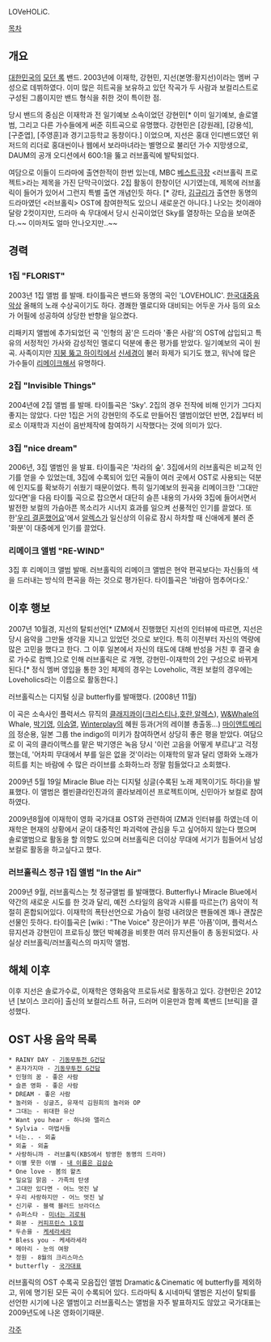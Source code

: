 LOVeHOLiC.

[[목차]]
== 개요 ==
[[대한민국]]의 [[모던 록]] 밴드.
2003년에 이재학, 강현민, 지선(본명:황지선)이라는 멤버 구성으로 데뷔하였다. 이미 많은 히트곡을 보유하고 있던 작곡가 두 사람과 보컬리스트로 구성된 그룹이지만 밴드 형식을 취한 것이 특이한 점.

당시 밴드의 중심은 이재학과 전 일기예보 소속이었던 강현민[* 이미 일기예보, 솔로앨범, 그리고 다른 가수들에게 써준 히트곡으로 유명했다. 강현민은 [강원래], [강용석], [구준엽], [주영훈]과 경기고등학교 동창이다.] 이었으며, 지선은 홍대 인디밴드였던 위저드의 리더로 홍대씬이나 웹에서 보라마녀라는 별명으로 불리던 가수 지망생으로, DAUM의 공개 오디션에서 600:1을 뚫고 러브홀릭에 발탁되었다.

여담으로 이들이 드라마에 출연한적이 한번 있는데, MBC [[베스트극장]] <러브홀릭 프로젝트>라는 제목을 가진 단막극이었다. 2집 활동이 한창이던 시기였는데, 제목에 러브홀릭이 들어가 있어서 그런지 특별 출연 개념인듯 하다. [* 강타, [[김규리]]가 출연한 동명의 드라마였던 <러브홀릭> OST에 참여한적도 있으니 새로운건 아니다.] 나오는 컷이래야 달랑 2컷이지만, 드라마 속 무대에서 당시 신곡이었던 Sky를 열창하는 모습을 보여준다.~~ 이마저도 얼마 안나오지만..~~

== 경력 ==
=== 1집 "FLORIST" ===
2003년 1집 앨범 <FLORIST>를 발매. 타이틀곡은 밴드와 동명의 곡인 'LOVEHOLIC'. [[한국대중음악상]] 올해의 노래 수상곡이기도 하다. 경쾌한 멜로디와 대비되는 어두운 가사 등의 요소가 어필에 성공하여 상당한 반향을 일으켰다.

리패키지 앨범에 추가되었던 곡 '인형의 꿈'은 드라마 '좋은 사람'의 OST에 삽입되고 특유의 서정적인 가사와 감성적인 멜로디 덕분에 좋은 평가를 받았다. 일기예보의 곡이 원곡. 사족이지만 [[지붕 뚫고 하이킥]]에서 [[신세경]]이 불러 화제가 되기도 했고, 워낙에 많은 가수들이 [[리메이크]]해서 유명하다.

=== 2집 "Invisible Things" ===
2004년에 2집 앨범 <Invisible Things>를 발매. 타이틀곡은 'Sky'.
2집의 경우 전작에 비해 인기가 그다지 좋지는 않았다. 다만 1집은 거의 강현민의 주도로 만들어진 앨범이었던 반면, 2집부터 비로소 이재학과 지선이 음반제작에 참여하기 시작했다는 것에 의미가 있다.

=== 3집 "nice dream" ===
2006년, 3집 앨범인 <nice dream>을 발표. 타이틀곡은 '차라의 숲'.
3집에서의 러브홀릭은 비교적 인기를 얻을 수 있었는데, 3집에 수록되어 있던 곡들이 여러 곳에서 OST로 사용되는 덕분에 인지도를 확보하기 쉬웠기 때문이었다. 특히 일기예보의 원곡을 리메이크한 '그대만 있다면'을 다음 타이틀 곡으로 잡으면서 대단히 슬픈 내용의 가사와 3집에 들어서면서 발전한 보컬의 가슴아픈 목소리가 시너지 효과를 일으켜 선풍적인 인기를 끌었다. 또한'[[우리 결혼했어요]]'에서 [[추헌곤(알렉스 추)|알렉스]]가 일신상의 이유로 잠시 하차할 때 신애에게 불러 준 '화분'이 대중에게 인기를 끌었다.

=== 리메이크 앨범 "RE-WIND" ===
3집 후 리메이크 앨범 <RE-WIND> 발매. 러브홀릭의 리메이크 앨범은 현악 편곡보다는 자신들의 색을 드러내는 방식의 편곡을 하는 것으로 평가된다. 타이틀곡은 '바람아 멈추어다오.'

== 이후 행보 ==
2007년 10월경, 지선의 탈퇴선언[* IZM에서 진행했던 지선의 인터뷰에 따르면, 지선은 당시 음악을 그만둘 생각을 지니고 있었던 것으로 보인다. 특히 이전부터 자신의 역량에 많은 고민을 했다고 한다. 그 이후 일본에서 자신의 태도에 대해 반성을 거친 후 결국 솔로 가수로 컴백.]으로 인해 러브홀릭은 <Loveholics>로 개명, 강현민-이재학의 2인 구성으로 바뀌게 된다.[* 정식 멤버 영입을 통한 3인 체제의 경우는 Loveholic, 객원 보컬의 경우에는 Loveholics라는 이름으로 활동한다.]

러브홀릭스는 디지털 싱글 butterfly를 발매했다. (2008년 11월) 

이 곡은 소속사인 플럭서스 뮤직의 [[클래지콰이]]([[크리스티나]],[[호란]],[[알렉스]]), [[W&Whale]]의 Whale, [[박기영]], [[이승열]], [[Winterplay]]의 혜원 등과(거의 레이블 총출동...) [[마이앤트메리]]의 정순용, 일본 그룹 the indigo의 미키가 참여하면서 상당히 좋은 평을 받았다. 여담으로 이 곡의 클라이맥스를 맡은 박기영은 녹음 당시 '이런 고음을 어떻게 부르냐'고 걱정했는데, '어차피 무대에서 부를 일은 없을 것'이라는 이재학의 말과 달리 영화와 노래가 히트를 치는 바람에 수 많은 라이브를 소화하느라 정말 힘들었다고 소회했다.

2009년 5월 19일 Miracle Blue 라는 디지털 싱글(수록된 노래 제목이기도 하다)을 발표했다.
이 앨범은 켈빈클라인진과의 콜라보레이션 프로젝트이며, 신민아가 보컬로 참여하였다.

2009년8월에 이재학이 영화 국가대표 OST와 관련하여 IZM과 인터뷰를 하였는데 이재학은 현재의 상황에서 굳이 대중적인 파괴력에 관심을 두고 싶어하지 않는다 했으며 솔로앨범으로 활동을 할 의향도 있으며 러브홀릭은 더이상 무대에 서기가 힘들어서 남성보컬로 활동을 하고싶다고 했다. 

=== 러브홀릭스 정규 1집 앨범 "In the Air" ===
2009년 9월, 러브홀릭스는 첫 정규앨범 <In the Air>를 발매했다. Butterfly나 Miracle Blue에서 약간의 새로운 시도를 한 것과 달리, 예전 스타일의 음악과 시류를 따르는(?) 음악이 적절히 혼합되어있다. 이재학의 폭탄선언으로 가슴이 철렁 내려앉은 팬들에겐 꽤나 괜찮은 선물인 듯하다. 타이틀곡은 [wiki : "The Voice" 장은아]가 부른 '아픔'이며, 플럭서스 뮤지션과 강현민이 프로듀싱 했던 박혜경을 비롯한 여러 뮤지션들이 총 동원되었다. 사실상 러브홀릭/러브홀릭스의 마지막 앨범.

== 해체 이후 ==
이후 지선은 솔로가수로, 이재학은 영화음악 프로듀서로 활동하고 있다. 강현민은 2012년 [보이스 코리아] 출신의 보컬리스트 허규, 드러머 이윤만과 함께 록밴드 [브릭]을 결성했다. 

== OST 사용 음악 목록 ==
 * RAINY DAY - [[기동무투전 G건담]]
 * 혼자가지마 - [[기동무투전 G건담]]
 * 인형의 꿈 - 좋은 사람
 * 슬픈 영화 - 좋은 사람
 * DREAM - 좋은 사람
 * 놀러와 - 싱글즈, 유재석 김원희의 놀러와 OP
 * 그대는 - 위대한 유산
 * Want you hear - 하나와 앨리스
 * Sylvia - 마법사들
 * 너는.. - 외출
 * 외출 - 외출
 * 사랑하니까 - 러브홀릭(KBS에서 방영한 동명의 드라마)
 * 이별 못한 이별 - [[내 이름은 김삼순]]
 * One love - 봄의 왈츠
 * 일요일 맑음 - 가족의 탄생
 * 그대만 있다면 - 어느 멋진 날
 * 우리 사랑하지만 - 어느 멋진 날
 * 신기루 - 블랙 블러드 브라더스
 * 슈퍼스타 - [[미녀는 괴로워]]
 * 화분 - [[커피프린스 1호점]]
 * 두손을 - [[케세라세라]]
 * Bless you - 케세라세라
 * 메아리 - 눈의 여왕
 * 정원 - 8월의 크리스마스
 * butterfly - [[국가대표]]

러브홀릭의 OST 수록곡 모음집인 앨범 Dramatic＆Cinematic 에 butterfly를 제외하고, 위에 명기된 모든 곡이 수록되어 있다. 드라마틱 & 시네마틱 앨범은 지선이 탈퇴를 선언한 시기에 나온 앨범이고 러브홀릭스는 앨범을 자주 발표하지도 않았고 국가대표는 2009년도에 나온 영화이기때문.

[[각주]]
